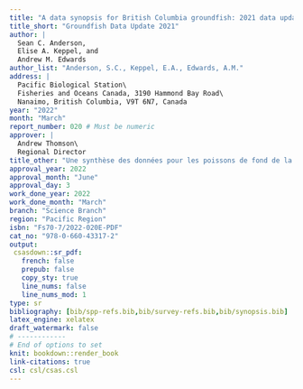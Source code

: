 ```yaml
---
title: "A data synopsis for British Columbia groundfish: 2021 data update"
title_short: "Groundfish Data Update 2021"
author: |
  Sean C. Anderson,
  Elise A. Keppel, and
  Andrew M. Edwards
author_list: "Anderson, S.C., Keppel, E.A., Edwards, A.M."
address: |
  Pacific Biological Station\
  Fisheries and Oceans Canada, 3190 Hammond Bay Road\
  Nanaimo, British Columbia, V9T 6N7, Canada
year: "2022"
month: "March"
report_number: 020 # Must be numeric
approver: |
  Andrew Thomson\
  Regional Director
title_other: "Une synthèse des données pour les poissons de fond de la Colombie-Britannique : mise à jour des données de 2021"
approval_year: 2022
approval_month: "June"
approval_day: 3
work_done_year: 2022
work_done_month: "March"
branch: "Science Branch"
region: "Pacific Region"
isbn: "Fs70-7/2022-020E-PDF"
cat_no: "978-0-660-43317-2"
output:
 csasdown::sr_pdf:
   french: false
   prepub: false
   copy_sty: true
   line_nums: false
   line_nums_mod: 1
type: sr
bibliography: [bib/spp-refs.bib,bib/survey-refs.bib,bib/synopsis.bib]
latex_engine: xelatex
draft_watermark: false
# ------------
# End of options to set
knit: bookdown::render_book
link-citations: true
csl: csl/csas.csl
---
```



